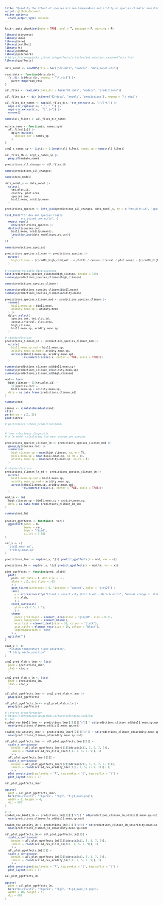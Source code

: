 ```yaml
---
title: "Quantify the effect of species minimum temperature and aridity on species climatic sensitivity"
output: github_document
editor_options: 
  chunk_output_type: console
---
```


```{=html}
<style type="text/css">
pre {
  font-size: 10px
}
</style>
```

```r
knitr::opts_chunk$set(echo = TRUE, eval = T, message = F, warning = F)

library(tidyverse)
library(lme4)
library(here)
library(testthat)
library(fs)
library(DHARMa)
library(patchwork)
# https://strengejacke.github.io/ggeffects/articles/introduction_randomeffects.html
library(ggeffects)

```

```r

data_model <- readRDS(file = here("02-data", "models", "data_model.rds"))

read_data <- function(data_dir){
  fs::dir_ls(data_dir, regexp = "\\.rds$") |>
    purrr::map(read_rds)
}

all_files <- read_data(data_dir = here("02-data", "models", "predictions"))

all_files_dir <- dir_ls(here("02-data", "models", "predictions"), regexp = "\\.rds$")

all_files_dir_names <- map(all_files_dir, ~str_extract(.x, "[^/]*$")) |> 
  map(~str_replace(.x, "_", " ")) |> 
  map(~str_extract(.x,  "[^_]+")) |>
  unname()

names(all_files) <- all_files_dir_names

```

```r

mutate_name <- function(x, names_sp){
  all_files[[x]] |> 
    dplyr::mutate(
      species.cor = names_sp
    )
}

arg2_x_names_sp <- list(x = 1:length(all_files), names_sp = names(all_files))

all_files_tb <- arg2_x_names_sp |> 
  pmap_df(mutate_name)

predictions_all_changes <- all_files_tb

names(predictions_all_changes)

names(data_model)

data_model_s <- data_model |> 
  select(
    tmt.plot.id,
    country, plot.area,
    species.cor, 
    bio11.mean, aridity.mean
  )

predictions_species <- left_join(predictions_all_changes, data_model_s, by = c("tmt.plot.id", "species.cor"))

test_that("for dev and species traits
          are joined correctly", {
  expect_equal(
    nrow(predictions_species |> 
  distinct(species.cor,
    bio11.mean, aridity.mean)),
    length(unique(data_model$species.cor))
    )
})

names(predictions_species)

predictions_species_climsen <- predictions_species |>
  mutate(
    high_climsen = ((predFE_high_cold_wet - n.plot0) / census.interval / plot.area) - ((predFE_high_warm_arid - n.plot0) / census.interval / plot.area)
  )

```

```r

# response variable distributions
hist(predictions_species_climsen$high_climsen, breaks = 100)
summary(predictions_species_climsen$high_climsen)

names(predictions_species_climsen)

summary(predictions_species_climsen$bio11.mean)
summary(predictions_species_climsen$aridity.mean)

predictions_species_climsen_mod <- predictions_species_climsen |> 
  rename(
    bio11.mean.sp = bio11.mean,
    aridity.mean.sp = aridity.mean
  ) |> 
  dplyr::select(
    species.cor, tmt.plot.id, 
    census.interval, plot.area,
    high_climsen,
    bio11.mean.sp, aridity.mean.sp
  )

# standardisation
predictions_climsen_sd <- predictions_species_climsen_mod |> 
  mutate(
    bio11.mean.sp.nsd = bio11.mean.sp,
    aridity.mean.sp.nsd = aridity.mean.sp,
    across(c(bio11.mean.sp, aridity.mean.sp),
           ~as.numeric(scale(.x, center = TRUE, scale = TRUE)))
  )

summary(predictions_climsen_sd$bio11.mean.sp)
summary(predictions_climsen_sd$aridity.mean.sp)
summary(predictions_climsen_sd$high_climsen)

mod <- lmer(
  high_climsen ~ (1|tmt.plot.id) +
    (1|species.cor) +
    bio11.mean.sp + aridity.mean.sp,
  data = as.data.frame(predictions_climsen_sd)
)

summary(mod)

simres <- simulateResiduals(mod)
x11()
par(mfrow = c(2, 2))
plot(simres)

# performance::check_predictions(mod)


# lmer robustness diagnostic
# a lm model calculating the mean change per species

predictions_species_climsen_lm <- predictions_species_climsen_mod |> 
  group_by(species.cor) |> 
  summarise(
    high_climsen_sp = mean(high_climsen, na.rm = T),
    bio11.mean.sp = mean(bio11.mean.sp, na.rm = T),
    aridity.mean.sp = mean(aridity.mean.sp, na.rm = T)
  )

# standardisation
predictions_climsen_lm_sd <- predictions_species_climsen_lm |> 
  mutate(
    bio11.mean.sp.nsd = bio11.mean.sp,
    aridity.mean.sp.nsd = aridity.mean.sp,
    across(c(bio11.mean.sp, aridity.mean.sp),
           ~as.numeric(scale(.x, center = TRUE, scale = TRUE)))
  )

mod_lm <- lm(
  high_climsen_sp ~ bio11.mean.sp + aridity.mean.sp,
  data = as.data.frame(predictions_climsen_lm_sd)
)

summary(mod_lm)

```

```r

predict_ggeffects <- function(m, var){
  ggpredict(model = m, 
            terms = var,
            type = "fixed",
            ci.lvl = 0.68)
}

var_v <- c(
  "bio11.mean.sp",
  "aridity.mean.sp"
)

predictions_lmer <- map(var_v, \(x) predict_ggeffects(m = mod, var = x))

predictions_lm <- map(var_v, \(x) predict_ggeffects(m = mod_lm, var = x))

plot_ggeffects <- function(pred, xlab){
  plot(
    pred, add.data = T, dot.size = .1,
    alpha = .15, dot.alpha = .03
    ) +
    geom_hline(yintercept = 0, linetype = "dashed", color = "grey20") +
    labs(
      y = expression(atop("Climatic sensitivity (Cold & wet - Warm & arid)", "Annual change n. stems per hectare")),
      x = xlab,
      ) +
    coord_cartesian(
      ylim = c(-2.5, 2.5),
      ) +
    theme(
      panel.grid.major = element_line(colour = "grey90", size = 0.5),
      panel.background = element_blank(),
      axis.text = element_text(size = 10, colour = "black"),
      axis.title = element_text(size = 10, colour = "black"),
      legend.position = "none"
    ) +
  ggtitle("")
}

xlab_v <- c(
  "Minimum temperature niche position",
  "Aridity niche position"
)

arg2_pred_xlab_v_lmer <- list(
  pred = predictions_lmer,
  xlab = xlab_v
  )

arg2_pred_xlab_v_lm <- list(
  pred = predictions_lm,
  xlab = xlab_v
  )

all_plot_ggeffects_lmer <- arg2_pred_xlab_v_lmer |> 
  pmap(plot_ggeffects)

all_plot_ggeffects_lm <- arg2_pred_xlab_v_lm |> 
  pmap(plot_ggeffects)

# reverse transformation
# https://ourcodingclub.github.io/tutorials/data-scaling/
# lmer
scaled_rev_bio11_lmer <- predictions_lmer[[1]][["x"]] * sd(predictions_climsen_sd$bio11.mean.sp.nsd) +
  mean(predictions_climsen_sd$bio11.mean.sp.nsd)

scaled_rev_aridity_lmer <- predictions_lmer[[2]][["x"]] * sd(predictions_climsen_sd$aridity.mean.sp.nsd) +
  mean(predictions_climsen_sd$aridity.mean.sp.nsd)

all_plot_ggeffects_lmer <- all_plot_ggeffects_lmer[[1]] + 
  scale_x_continuous(
    breaks = all_plot_ggeffects_lmer[[1]]$data$x[c(1, 3, 5, 7, 9)],
    labels = round(scaled_rev_bio11_lmer[c(1, 3, 5, 7, 9)], 1)
    ) +
  all_plot_ggeffects_lmer[[2]] + 
  scale_x_continuous(
    breaks = all_plot_ggeffects_lmer[[2]]$data$x[c(1, 3, 5, 7, 9, 11)],
    labels = round(scaled_rev_aridity_lmer[c(1, 3, 5, 7, 9, 11)], 1)
    ) +
  plot_annotation(tag_levels = "A", tag_prefix = "(", tag_suffix = ")") +
  plot_layout(ncol = 2)

all_plot_ggeffects_lmer
  
ggsave(
  plot = all_plot_ggeffects_lmer,
  here("04-results", "figures", "fig3", "fig3_main.png"),
  width = 9, height = 4,
  dpi = 600
)

# lm
scaled_rev_bio11_lm <- predictions_lm[[1]][["x"]] * sd(predictions_climsen_lm_sd$bio11.mean.sp.nsd) +
  mean(predictions_climsen_lm_sd$bio11.mean.sp.nsd)

scaled_rev_aridity_lm <- predictions_lm[[2]][["x"]] * sd(predictions_climsen_lm_sd$aridity.mean.sp.nsd) +
  mean(predictions_climsen_lm_sd$aridity.mean.sp.nsd)

all_plot_ggeffects_lm <- all_plot_ggeffects_lm[[1]] + 
  scale_x_continuous(
    breaks = all_plot_ggeffects_lm[[1]]$data$x[c(1, 3, 5, 7, 9)],
    labels = round(scaled_rev_bio11_lm[c(1, 3, 5, 7, 9)], 1)
    ) +
  all_plot_ggeffects_lm[[2]] + 
  scale_x_continuous(
    breaks = all_plot_ggeffects_lm[[2]]$data$x[c(1, 3, 5, 7, 9)],
    labels = round(scaled_rev_aridity_lm[c(1, 3, 5, 7, 9)], 1)
    ) +
  plot_annotation(tag_levels = "A", tag_prefix = "(", tag_suffix = ")") +
  plot_layout(ncol = 2)

all_plot_ggeffects_lm
  
ggsave(
  plot = all_plot_ggeffects_lm,
  here("04-results", "figures", "fig3", "fig3_main_lm.png"),
  width = 10, height = 5,
  dpi = 600
)

```
